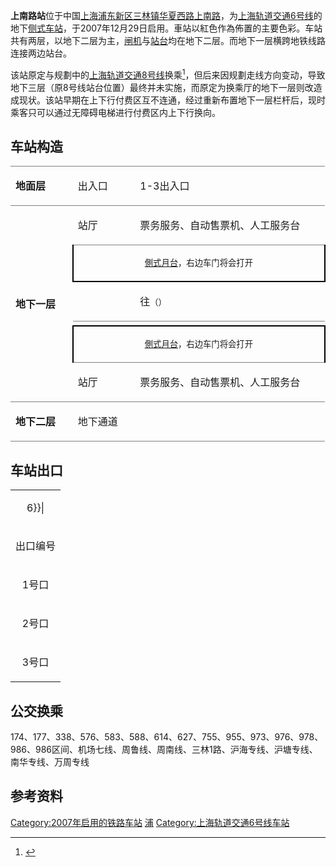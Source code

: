{{noteTA 
|G1 =Railway}}
{{Infobox station
|name = 上南路
|eng_name = Shangnan Road
|symbol_right =
|linecolour = {{上海地铁颜色|6|yes}}
|image = Shangnan Road Station.jpg
|caption = 上南路站往东方体育中心站方向站台
|other_name = 
|country = {{PRC}}
|borough = [[上海市|上海市]][[浦东新区|浦东新区]][[三林镇|三林镇]]
|address = [[华夏西路|华夏西路]]与[[上南路|上南路]]交叉口
|coordinates = {{coord|31|9|3|N|121|30|7|E|type:railwaystation}}
|elevation = 
|owned = [[上海申通地铁集团|上海申通地铁集团]]
|operator = [[上海地铁|上海地铁]]
|lines = {{上海地铁线路名|6|SL}}
|distance = 
|platform = 2個[[側式月台|側式月台]]
|tracks = 2条
|bus_routes = 
|bus_stands = 
|connections = 
|structure = 地下车站
|hall = 地下站厅
|depth = 
|levels = 
|interchange = 
|exits = 3个
|architect = 
|architectural_style = 
|colour = 
|type = 
|status = 运营中
|code = 
|classification = 
|website = 
|built = 
|opened = {{Start date|2007|12|29|df=y}}
|closed = 
|former = 
|pass_year = 
|passengers = 
|pass_system = 
|pass_rank = 
|mpassengers = 
|trains = 
|station_hours = 
|hours = 
|first = 往{{上海地铁起讫站|6|L}}：5:34<br/>往{{上海地铁起讫站|6|R}}：6:30
|last = 往{{上海地铁起讫站|6|L}}：22:34<br/>往{{上海地铁起讫站|6|R}}：23:30
|adjacent = {{Adjacent stations|system=上海地铁|line=6|left=华夏西路|right=灵岩南路}}
}}

'''上南路站'''位于中国[[上海|上海]][[浦东新区|浦东新区]][[三林镇|三林镇]][[华夏西路|华夏西路]][[上南路|上南路]]，为[[上海轨道交通6号线|上海轨道交通6号线]]的地下[[侧式站台|侧式车站]]，于2007年12月29日启用。車站以紅色作為佈置的主要色彩。车站共有两层，以地下二层为主，[[闸机|闸机]]与[[站台|站台]]均在地下二层。而地下一层横跨地铁线路连接两边站台。

该站原定与规劃中的[[上海轨道交通8号线|上海轨道交通8号线]]换乘<ref>{{Cite journal|author=杨采霞等|title=上海轨道交通6号线上南路站建筑设计回顾|url=https://www.doc88.com/p-1975427636195.html|access-date=2021-05-21|journal=地下隧道与工程|year=2008|issue=4|archive-date=2021-05-21|archive-url=https://web.archive.org/web/20210521145239/https://www.doc88.com/p-1975427636195.html|dead-url=no}}</ref>，但后来因规劃走线方向变动，导致地下三层（原8号线站台位置）最终并未实施，而原定为换乘厅的地下一层则改造成现状。该站早期在上下行付费区互不连通，经过重新布置地下一层栏杆后，现时乘客只可以通过无障碍电梯进行付费区内上下行换向。

==车站构造==
{|cellspacing=0 cellpadding=3
|style="border-top:solid 1px gray;border-bottom:solid 1px gray;" width=100|'''地面层'''
|style="border-top:solid 1px gray;border-bottom:solid 1px gray;" width=100|出入口
|style="border-top:solid 1px gray;border-bottom:solid 1px gray;" width=350|1-3出入口
|-
|style="border-bottom:solid 1px gray;" rowspan=6|'''地下一层'''
|站厅
|票务服务、自动售票机、人工服务台
|-
|style="border-top:solid 1px gray;border-right:solid 2px black;border-left:solid 2px black;border-bottom:solid 2px black;" colspan=2|<center><small>[[側式月台|側式月台]]，右边车门将会打开</small></center>
|-
|style="border-bottom:solid 1px gray;"|{{arrow|L}}
|style="border-bottom:solid 1px gray;"|{{上海地铁线路名|6}}往{{站|东方体育中心}}<small>（{{站|灵岩南路}}）</small>
|-
|
|{{split text|{{上海地铁线路名|6}}往{{站|港城路}}<small>（{{站|华夏西路}}）</small>|{{arrow|R}}}}
|-
|style="border-top:solid 2px black;border-right:solid 2px black;border-left:solid 2px black;border-bottom:solid 1px gray;" colspan=2|<center><small>[[側式月台|側式月台]]，右边车门将会打开</small></center>
|-
|style="border-bottom:solid 1px gray;"|站厅
|style="border-bottom:solid 1px gray;"|票务服务、自动售票机、人工服务台
|-
|style="border-bottom:solid 1px gray;"|'''地下二层'''
|style="border-bottom:solid 1px gray;"|地下通道
|style="border-bottom:solid 1px gray;"|
|}

{{Gallery
|File:Shangnan Road Station 20140806 143439.jpg|上南路站大堂
}}

== 车站出口 ==
{| class="wikitable"
|colspan=4 align="center" bgcolor={{上海地铁颜色|6}}|
|-
! 出口编号 !! 建议前往目的地 !! 照片
|-
| 1号口 || 华夏西路北侧，上南路东 || 
|-
| 2号口 || 华夏西路南侧，上南路东 || 
|-
| 3号口 || 华夏西路北侧，上南路西 || 
|}

== 公交换乘 ==
174、177、338、576、583、588、614、627、755、955、973、976、978、986、986区间、机场七线、周鲁线、周南线、三林1路、沪海专线、沪塘专线、南华专线、万周专线
== 参考资料 ==
{{Reflist}}
{{commonscat|Shangnan Road Station}}
{{上海轨道交通6号线车站}}

[[Category:2007年启用的铁路车站|Category:2007年启用的铁路车站]]
[[Category:以街道命名的上海軌道交通車站|浦]]
[[Category:上海轨道交通6号线车站|Category:上海轨道交通6号线车站]]